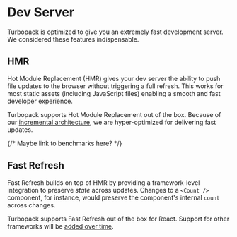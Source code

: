# Dev Server

Turbopack is optimized to give you an extremely fast development server. We considered these features indispensable.

## HMR

Hot Module Replacement (HMR) gives your dev server the ability to push file updates to the browser without triggering a full refresh. This works for most static assets (including JavaScript files) enabling a smooth and fast developer experience.

Turbopack supports Hot Module Replacement out of the box. Because of our [incremental architecture](/pack/docs/core-concepts), we are hyper-optimized for delivering fast updates.

{/* Maybe link to benchmarks here? */}

## Fast Refresh

Fast Refresh builds on top of HMR by providing a framework-level integration to preserve _state_ across updates. Changes to a `<Count />` component, for instance, would preserve the component's internal `count` across changes.

Turbopack supports Fast Refresh out of the box for React. Support for other frameworks will be [added over time](/pack/docs/features/frameworks).
